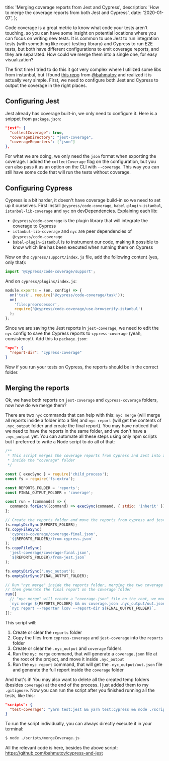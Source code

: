   title: 'Merging coverage reports from Jest and Cypress',
  description: 'How to merge the coverage reports from both Jest and Cypress',
  date: '2020-01-07',
};

Code coverage is a great metric to know what code your tests aren't touching, so you can have some insight on potential locations where you can focus on writing new tests. It is common to use Jest to run integration tests (with something like react-testing-library) and Cypress to run E2E tests, but both have different configurations to emit coverage reports, and they are separated. How could we merge them into a single one, for easy visualization?

The first time I tried to do this it got very complex where I utilized some libs from instanbul, but I found [this repo](https://github.com/bahmutov/cypress-and-jest) from [@bahmutov](https://github.com/bahmutov) and realized it is actually very simple. First, we need to configure both Jest and Cypress to output the coverage in the right places.

## Configuring Jest

Jest already has coverage built-in, we only need to configure it. Here is a snippet from `package.json`:

```json
"jest": {
  "collectCoverage": true,
  "coverageDirectory": "jest-coverage",
  "coverageReporters": ["json"]
},
```

For what we are doing, we only need the `json` format when exporting the coverage. I added the `collectCoverage` flag on the configuration, but you can also pass it as an option on the CLI with `--coverage`. This way you can still have some code that will run the tests without coverage.

## Configuring Cypress

Cypress is a bit harder, it doesn't have coverage build-in so we need to set up it ourselves. First install `@cypress/code-coverage`, `babel-plugin-istanbul`, `istanbul-lib-coverage` and `nyc` on devDependencies. Explaining each lib:

- `@cypress/code-coverage` is the plugin library that will integrate the coverage to Cypress
- `istanbul-lib-coverage` and `nyc` are peer dependencies of `@cypress/code-coverage`
- `babel-plugin-istanbul` is to instrument our code, making it possible to know which line has been executed when running them on Cypress

Now on the `cypress/support/index.js` file, add the following content (yes, only that):

```js
import '@cypress/code-coverage/support';
```

And on `cypress/plugins/index.js`:

```js
module.exports = (on, config) => {
  on('task', require('@cypress/code-coverage/task'));
  on(
    'file:preprocessor',
    require('@cypress/code-coverage/use-browserify-istanbul')
  );
};
```

Since we are saving the Jest reports in `jest-coverage`, we need to edit the `nyc` config to save the Cypress reports to `cypress-coverage` (yeah, consistency!). Add this to `package.json`:

```json
"nyc": {
  "report-dir": "cypress-coverage"
}
```

Now if you run your tests on Cypress, the reports should be in the correct folder.

## Merging the reports

Ok, we have both reports on `jest-coverage` and `cypress-coverage` folders, now how do we merge them?

There are two `nyc` commands that can help with this: `nyc merge` (will merge all reports inside a folder into a file) and `nyc report` (will get the contents of `.nyc_output` folder and create the final report). You may have noticed that we need to have the reports in the same folder, and we don't have a `.nyc_output` yet. You can automate all these steps using only npm scripts but I preferred to write a Node script to do all of that:

```js
/**
 * This script merges the coverage reports from Cypress and Jest into a single one,
 * inside the "coverage" folder
 */

const { execSync } = require('child_process');
const fs = require('fs-extra');

const REPORTS_FOLDER = 'reports';
const FINAL_OUTPUT_FOLDER = 'coverage';

const run = (commands) => {
  commands.forEach((command) => execSync(command, { stdio: 'inherit' }));
};

// Create the reports folder and move the reports from cypress and jest inside it
fs.emptyDirSync(REPORTS_FOLDER);
fs.copyFileSync(
  'cypress-coverage/coverage-final.json',
  `${REPORTS_FOLDER}/from-cypress.json`
);
fs.copyFileSync(
  'jest-coverage/coverage-final.json',
  `${REPORTS_FOLDER}/from-jest.json`
);

fs.emptyDirSync('.nyc_output');
fs.emptyDirSync(FINAL_OUTPUT_FOLDER);

// Run "nyc merge" inside the reports folder, merging the two coverage files into one,
// then generate the final report on the coverage folder
run([
  // "nyc merge" will create a "coverage.json" file on the root, we move it to .nyc_output
  `nyc merge ${REPORTS_FOLDER} && mv coverage.json .nyc_output/out.json`,
  `nyc report --reporter lcov --report-dir ${FINAL_OUTPUT_FOLDER}`,
]);
```

This script will:

1. Create or clear the `reports` folder
2. Copy the files from `cypress-coverage` and `jest-coverage` into the `reports` folder
3. Create or clear the `.nyc_output` and `coverage` folders
4. Run the `nyc merge` command, that will generate a `coverage.json` file at the root of the project, and move it inside `.nyc_output`
5. Run the `nyc report` command, that will get the `.nyc_output/out.json` file and generate the full report inside the `coverage` folder

And that's it! You may also want to delete all the created temp folders (besides `coverage`) at the end of the process. I just added them to my `.gitignore`. Now you can run the script after you finished running all the tests, like this:

```json
"scripts": {
  "test-coverage": "yarn test:jest && yarn test:cypress && node ./scripts/mergeCoverage.js"
}
```

To run the script individually, you can always directly execute it in your terminal:

```sh
$ node ./scripts/mergeCoverage.js
```

All the relevant code is here, besides the above script: https://github.com/bahmutov/cypress-and-jest
